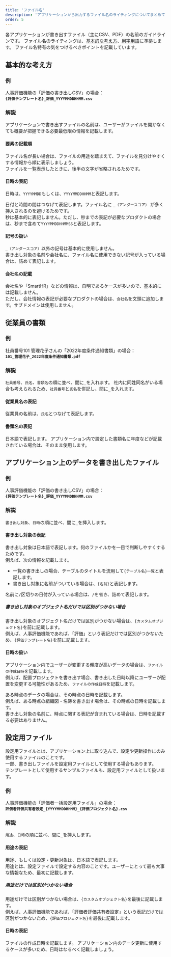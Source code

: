 ```yaml
---
title: 'ファイル名'
description: 'アプリケーションから出力するファイル名のライティングについてまとめています。'
order: 5
---
```


各アプリケーションが書き出すファイル（主にCSV、PDF）の名前のガイドラインです。
ファイル名のライティングは、[基本的な考え方](/products/contents/writing-style/)、[用字用語](/products/contents/idiomatic-usage/)に準拠します。
ファイル名特有の気をつけるべきポイントを記載しています。

## 基本的な考え方

### 例

人事評価機能の「評価の書き出しCSV」の場合：  
**`{評価テンプレート名}_評価_YYYYMMDDHHMM.csv`**

### 解説

アプリケーションで書き出すファイルの名前は、ユーザーがファイルを開かなくても概要が把握できる必要最低限の情報を記載します。

#### 要素の記載順

ファイル名が長い場合は、ファイルの用途を踏まえて、ファイルを見分けやすくする情報から順に表示しましょう。  
ファイルを一覧表示したときに、後半の文字が省略されるためです。

#### 日時の表記

日時は、`YYYYMMDD`もしくは、`YYYYMMDDHHMM`と表記します。

日付と時間の間はつなげて表記します。ファイル名に `_（アンダースコア）` が多く挿入されるのを避けるためです。  
秒は基本的に表記しません。ただし、秒までの表記が必要なプロダクトの場合は、秒まで含めて`YYYYMMDDHHMMSS`と表記します。

#### 記号の扱い

`_（アンダースコア）`以外の記号は基本的に使用しません。  
書き出し対象の名前や会社名に、ファイル名に使用できない記号が入っている場合は、詰めて表記します。

#### 会社名の記載

会社名や「SmartHR」などの情報は、自明であるケースが多いので、基本的には記載しません。  
ただし、会社情報の表記が必要なプロダクトの場合は、`会社名`を文頭に追加します。サブドメインは使用しません。

## 従業員の書類

### 例

社員番号101 管理花子さんの「2022年度条件通知書類」の場合：  
**`101_管理花子_2022年度条件通知書類.pdf`**

### 解説

`社員番号`、`氏名`、`書類名`の順に並べ、間に`_`を入れます。
社内に同姓同名がいる場合も考えられるため、`社員番号`と`氏名`を併記し、間に`_`を入れます。

#### 従業員名の表記

従業員の名前は、`氏名`とつなげて表記します。

#### 書類名の表記

日本語で表記します。
アプリケーション内で設定した書類名に年度などが記載されている場合は、そのまま使用します。

## アプリケーション上のデータを書き出したファイル

### 例

人事評価機能の「評価の書き出しCSV」の場合：  
**`{評価テンプレート名}_評価_YYYYMMDDHHMM.csv`**

### 解説

`書き出し対象`、`日時`の順に並べ、間に`_`を挿入します。

#### 書き出し対象の表記

書き出し対象は日本語で表記します。何のファイルかを一目で判断しやすくするためです。  
例えば、次の情報を記載します。

- 一覧の書き出しの場合、テーブルのタイトルを流用して`{テーブル名}一覧`と表記します。
- 書き出し対象に名前がついている場合は、`{名前}`と表記します。

名前に`/`区切りの日付が入っている場合は、`/`を省き、詰めて表記します。

##### 書き出し対象のオブジェクト名だけでは区別がつかない場合

書き出し対象のオブジェクト名だけでは区別がつかない場合は、`{カスタムオブジェクト名}`を前に記載します。  
例えば、人事評価機能であれば、「評価」という表記だけでは区別がつかないため、`{評価テンプレート名}`を前に記載します。

#### 日時の扱い

アプリケーション内でユーザーが変更する頻度が高いデータの場合は、`ファイルの作成日時`を記載します。  
例えば、配置プロジェクトを書き出す場合、書き出した日時以降にユーザーが配置を変更する可能性があるため、`ファイルの作成日時`を記載します。

ある時点のデータの場合は、その時点の日時を記載します。  
例えば、ある時点の組織図・名簿を書き出す場合は、その時点の日時を記載します。  
書き出し対象の名前に、時点に関する表記が含まれている場合は、日時を記載する必要はありません。

## 設定用ファイル

設定用ファイルとは、アプリケーション上に取り込んで、設定や更新操作にのみ使用するファイルのことです。  
一部、書き出しファイルを設定用ファイルとして使用する場合もあります。  
テンプレートとして使用するサンプルファイルも、設定用ファイルとして扱います。

### 例

人事評価機能の「評価者一括設定用ファイル」の場合：  
**`評価者評価共有者設定_{YYYYMMDDHHMM}_{評価プロジェクト名}.csv`**

### 解説

`用途`、`日時`の順に並べ、間に`_`を挿入します。

#### 用途の表記

用途、もしくは設定・更新対象は、日本語で表記します。  
用途とは、設定ファイルで設定する内容のことです。ユーザーにとって最も大事な情報なため、最初に記載します。

##### 用途だけでは区別がつかない場合

用途だけでは区別がつかない場合は、`{カスタムオブジェクト名}`を最後に記載します。  
例えば、人事評価機能であれば、「評価者評価共有者設定」という表記だけでは区別がつかないため、`{評価プロジェクト名}`を最後に記載します。

#### 日時の表記

ファイルの作成日時を記載します。
アプリケーション内のデータ更新に使用するケースが多いため、日時はなるべく記載しましょう。
